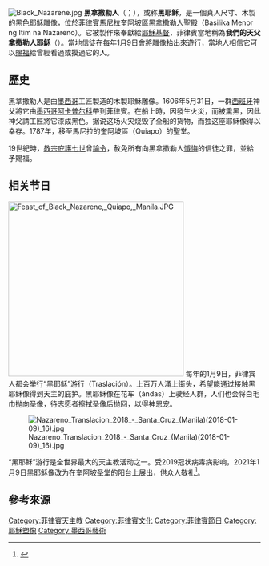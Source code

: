 {{expand language|en}}
[[File:Black_Nazarene.jpg|right]]
'''黑拿撒勒人'''（{{lang-fil|Itim na Nazareno}}；{{lang-en|Black Nazarene}}），或称'''黑耶稣'''，是一個真人尺寸、木製的黑色[[耶穌|耶穌]]雕像，位於[[菲律賓|菲律賓]][[馬尼拉|馬尼拉]][[奎阿坡區|奎阿坡區]][[黑拿撒勒人聖殿|黑拿撒勒人聖殿]]（Basilika Menor ng Itim na Nazareno）。它被製作來奉獻給[[耶穌基督|耶穌基督]]，菲律賓當地稱為'''我們的天父拿撒勒人耶穌'''（{{lang-fil|Poong Hesus Nazareno}}）。當地信徒在每年1月9日會將雕像抬出來遊行，當地人相信它可以[[賜福|賜福]]給曾經看過或摸過它的人。

==歷史==
黑拿撒勒人是由[[墨西哥|墨西哥]]工匠製造的木製耶穌雕像。1606年5月31日，一群[[西班牙|西班牙]]神父將它由[[墨西哥|墨西哥]][[阿卡普尔科|阿卡普尔科]]帶到菲律賓。在船上時，因發生火災，而被熏黑，因此神父請工匠將它漆成黑色。据说这场火灾烧毁了全船的货物，而独这座耶稣像得以幸存。1787年，移至馬尼拉的奎阿坡區（Quiapo）的聖堂。

19世紀時，[[教宗|教宗]][[庇護七世|庇護七世]]曾[[諭令|諭令]]，赦免所有向黑拿撒勒人[[懺悔|懺悔]]的信徒之罪，並給予賜福。

==相关节日==
[[File:Feast_of_Black_Nazarene,_Quiapo,_Manila.JPG|350px]]
每年的1月9日，菲律宾人都会举行“黑耶稣”游行（Traslación）。上百万人涌上街头，希望能通过接触黑耶稣像得到天主的庇护。黑耶稣像在花车（ándas）上驶经人群，人们也会将白毛巾抛向圣像，待志愿者擦拭圣像后抛回，以得神恩宠。

[[File:Nazareno_Translacion_2018_-_Santa_Cruz_(Manila)(2018-01-09)_16).jpg|thumb]]

“黑耶稣”游行是全世界最大的天主教活动之一。受2019冠状病毒病影响，2021年1月9日黑耶稣像改为在奎阿坡圣堂的阳台上展出，供众人敬礼<ref>{{cite news |title=全球最盛大的教會活動之一“黑耶穌”遊行|url=http://www.guojiribao.com/pdf/gjrb/20210109/ZK8.pdf |newspaper=印尼国际日报印尼天主教华语教会专刊圣爱快报 |location= |archiveurl=https://web.archive.org/web/20210110104411/http://www.guojiribao.com/pdf/gjrb/20210109/ZK8.pdf |archivedate=2020-01-10|accessdate=2021-01-10}}</ref>。

==參考來源==
{{reflist}}

{{coord|14|35|56|N|120|59|1|E|type:landmark_region:PH|display=title}}

[[Category:菲律賓天主教|Category:菲律賓天主教]]
[[Category:菲律賓文化|Category:菲律賓文化]]
[[Category:菲律賓節日|Category:菲律賓節日]]
[[Category:耶穌塑像|Category:耶穌塑像]]
[[Category:墨西哥藝術|Category:墨西哥藝術]]